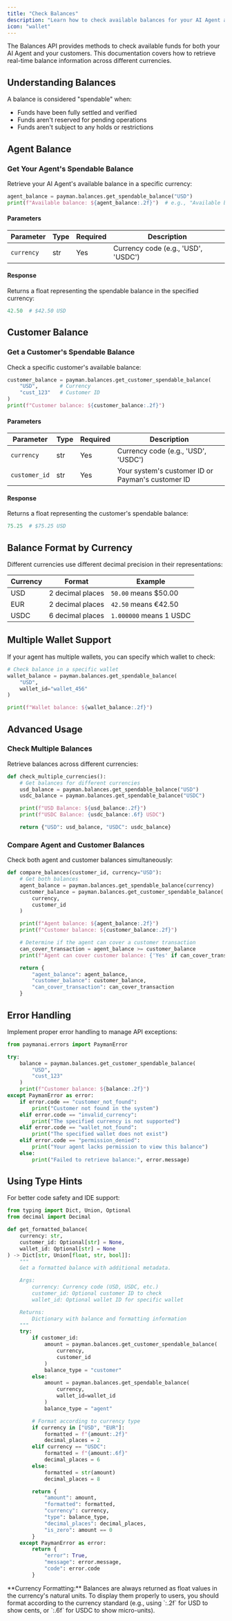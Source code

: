 ```yaml
---
title: "Check Balances"
description: "Learn how to check available balances for your AI Agent and customers"
icon: "wallet"
---
```


The Balances API provides methods to check available funds for both your AI Agent and your customers. This documentation covers how to retrieve real-time balance information across different currencies.

## Understanding Balances

A balance is considered "spendable" when:

-   Funds have been fully settled and verified
-   Funds aren't reserved for pending operations
-   Funds aren't subject to any holds or restrictions

## Agent Balance

### Get Your Agent's Spendable Balance

Retrieve your AI Agent's available balance in a specific currency:

```python
agent_balance = payman.balances.get_spendable_balance("USD")
print(f"Available balance: ${agent_balance:.2f}")  # e.g., "Available balance: $150.00"
```

#### Parameters

| Parameter  | Type | Required | Description                         |
| ---------- | ---- | -------- | ----------------------------------- |
| `currency` | str  | Yes      | Currency code (e.g., 'USD', 'USDC') |

#### Response

Returns a float representing the spendable balance in the specified currency:

```python
42.50  # $42.50 USD
```

## Customer Balance

### Get a Customer's Spendable Balance

Check a specific customer's available balance:

```python
customer_balance = payman.balances.get_customer_spendable_balance(
    "USD",       # Currency
    "cust_123"   # Customer ID
)
print(f"Customer balance: ${customer_balance:.2f}")
```

#### Parameters

| Parameter     | Type | Required | Description                                       |
| ------------- | ---- | -------- | ------------------------------------------------- |
| `currency`    | str  | Yes      | Currency code (e.g., 'USD', 'USDC')               |
| `customer_id` | str  | Yes      | Your system's customer ID or Payman's customer ID |

#### Response

Returns a float representing the customer's spendable balance:

```python
75.25  # $75.25 USD
```

## Balance Format by Currency

Different currencies use different decimal precision in their representations:

| Currency | Format           | Example                 |
| -------- | ---------------- | ----------------------- |
| USD      | 2 decimal places | `50.00` means $50.00    |
| EUR      | 2 decimal places | `42.50` means €42.50    |
| USDC     | 6 decimal places | `1.000000` means 1 USDC |

## Multiple Wallet Support

If your agent has multiple wallets, you can specify which wallet to check:

```python
# Check balance in a specific wallet
wallet_balance = payman.balances.get_spendable_balance(
    "USD",
    wallet_id="wallet_456"
)

print(f"Wallet balance: ${wallet_balance:.2f}")
```

## Advanced Usage

### Check Multiple Balances

Retrieve balances across different currencies:

```python
def check_multiple_currencies():
    # Get balances for different currencies
    usd_balance = payman.balances.get_spendable_balance("USD")
    usdc_balance = payman.balances.get_spendable_balance("USDC")

    print(f"USD Balance: ${usd_balance:.2f}")
    print(f"USDC Balance: {usdc_balance:.6f} USDC")

    return {"USD": usd_balance, "USDC": usdc_balance}
```

### Compare Agent and Customer Balances

Check both agent and customer balances simultaneously:

```python
def compare_balances(customer_id, currency="USD"):
    # Get both balances
    agent_balance = payman.balances.get_spendable_balance(currency)
    customer_balance = payman.balances.get_customer_spendable_balance(
        currency,
        customer_id
    )

    print(f"Agent balance: ${agent_balance:.2f}")
    print(f"Customer balance: ${customer_balance:.2f}")

    # Determine if the agent can cover a customer transaction
    can_cover_transaction = agent_balance >= customer_balance
    print(f"Agent can cover customer balance: {'Yes' if can_cover_transaction else 'No'}")

    return {
        "agent_balance": agent_balance,
        "customer_balance": customer_balance,
        "can_cover_transaction": can_cover_transaction
    }
```

## Error Handling

Implement proper error handling to manage API exceptions:

```python
from paymanai.errors import PaymanError

try:
    balance = payman.balances.get_customer_spendable_balance(
        "USD",
        "cust_123"
    )
    print(f"Customer balance: ${balance:.2f}")
except PaymanError as error:
    if error.code == "customer_not_found":
        print("Customer not found in the system")
    elif error.code == "invalid_currency":
        print("The specified currency is not supported")
    elif error.code == "wallet_not_found":
        print("The specified wallet does not exist")
    elif error.code == "permission_denied":
        print("Your agent lacks permission to view this balance")
    else:
        print("Failed to retrieve balance:", error.message)
```

## Using Type Hints

For better code safety and IDE support:

```python
from typing import Dict, Union, Optional
from decimal import Decimal

def get_formatted_balance(
    currency: str,
    customer_id: Optional[str] = None,
    wallet_id: Optional[str] = None
) -> Dict[str, Union[float, str, bool]]:
    """
    Get a formatted balance with additional metadata.

    Args:
        currency: Currency code (USD, USDC, etc.)
        customer_id: Optional customer ID to check
        wallet_id: Optional wallet ID for specific wallet

    Returns:
        Dictionary with balance and formatting information
    """
    try:
        if customer_id:
            amount = payman.balances.get_customer_spendable_balance(
                currency,
                customer_id
            )
            balance_type = "customer"
        else:
            amount = payman.balances.get_spendable_balance(
                currency,
                wallet_id=wallet_id
            )
            balance_type = "agent"

        # Format according to currency type
        if currency in ["USD", "EUR"]:
            formatted = f"{amount:.2f}"
            decimal_places = 2
        elif currency == "USDC":
            formatted = f"{amount:.6f}"
            decimal_places = 6
        else:
            formatted = str(amount)
            decimal_places = 8

        return {
            "amount": amount,
            "formatted": formatted,
            "currency": currency,
            "type": balance_type,
            "decimal_places": decimal_places,
            "is_zero": amount == 0
        }
    except PaymanError as error:
        return {
            "error": True,
            "message": error.message,
            "code": error.code
        }
```

<Note>
	**Currency Formatting:** Balances are always returned as float values in the
	currency's natural units. To display them properly to users, you should
	format according to the currency standard (e.g., using `:.2f` for USD to
	show cents, or `:.6f` for USDC to show micro-units).
</Note>
